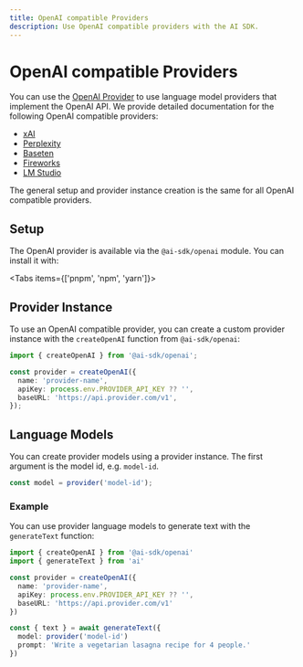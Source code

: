 ```yaml
---
title: OpenAI compatible Providers
description: Use OpenAI compatible providers with the AI SDK.
---
```


# OpenAI compatible Providers

You can use the [OpenAI Provider](/providers/ai-sdk-providers/openai) to use language model providers that implement the OpenAI API.
We provide detailed documentation for the following OpenAI compatible providers:

- [xAI](/providers/openai-compatible-providers/xai)
- [Perplexity](/providers/openai-compatible-providers/perplexity)
- [Baseten](/providers/openai-compatible-providers/baseten)
- [Fireworks](/providers/openai-compatible-providers/fireworks)
- [LM Studio](/providers/openai-compatible-providers/lmstudio)

The general setup and provider instance creation is the same for all OpenAI compatible providers.

## Setup

The OpenAI provider is available via the `@ai-sdk/openai` module. You can install it with:

<Tabs items={['pnpm', 'npm', 'yarn']}>
  <Tab>
    <Snippet text="pnpm add @ai-sdk/openai" dark />
  </Tab>
  <Tab>
    <Snippet text="npm install @ai-sdk/openai" dark />
  </Tab>
  <Tab>
    <Snippet text="yarn add @ai-sdk/openai" dark />
  </Tab>
</Tabs>

## Provider Instance

To use an OpenAI compatible provider, you can create a custom provider instance with the `createOpenAI` function from `@ai-sdk/openai`:

```ts
import { createOpenAI } from '@ai-sdk/openai';

const provider = createOpenAI({
  name: 'provider-name',
  apiKey: process.env.PROVIDER_API_KEY ?? '',
  baseURL: 'https://api.provider.com/v1',
});
```

## Language Models

You can create provider models using a provider instance.
The first argument is the model id, e.g. `model-id`.

```ts
const model = provider('model-id');
```

### Example

You can use provider language models to generate text with the `generateText` function:

```ts
import { createOpenAI } from '@ai-sdk/openai'
import { generateText } from 'ai'

const provider = createOpenAI({
  name: 'provider-name',
  apiKey: process.env.PROVIDER_API_KEY ?? '',
  baseURL: 'https://api.provider.com/v1'
})

const { text } = await generateText({
  model: provider('model-id')
  prompt: 'Write a vegetarian lasagna recipe for 4 people.'
})
```
